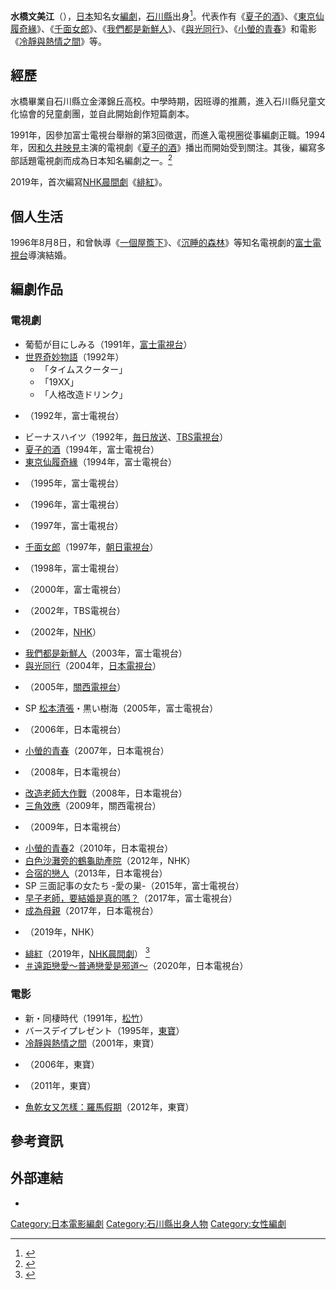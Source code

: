 {{noteTA
|G1=JP Show
}}
{{藝人
| 姓名 = 水橋文美江
| 類型 = 编剧
| 圖片 = 
| 圖片尺寸 = 
| 圖片簡介 = 
| 原名 = 
| 外文名 = 水橋文美江（{{lang|ja|みずはし ふみえ}}）
| 外文 = 
| 羅馬拼音 = Mizuhashi Fumie
| 英文名 = 
| 綽號 =
| 其他藝名 = 
| 國籍 = [[日本|日本]]
| 民族 = 
| 籍貫 = 
| 出生日期 = {{birth_date_and_age|1964|1|15}}
| 出生地點 = [[日本|日本]][[石川縣|石川縣]]
| 逝世日期 =  
| 逝世地點 = 
| 職業 = 编剧
| 語言 = [[日语|日语]]
| 血型 =
| 身高 = 
| 體重 = 
| 教育程度 = [[石川縣|石川縣]]立金澤錦丘高等學校
| 宗教信仰 = 
| 配偶 = {{marriage|{{link-ja|中江功|中江功}}|1996-8-8}}
| 音樂類型 = 
| 演奏樂器 = 
| 出身地 = 
| 出道作 = 1991年《葡萄が目にしみる》
| 出道日期 = {{start date and age|1991}}
| 代表作 = 1994年《[[東京仙履奇緣|東京仙履奇緣]]》<br>1997年《[[千面女郎_(電視劇)|千面女郎]]》<br>2004年《[[我們都是新鮮人|我們都是新鮮人]]》<br>2004年《[[與光同行|與光同行]]》<br>2007年《[[小螢的青春#電視劇|小螢的青春]]》
| 活躍年代 = 
| 經紀公司 =
| 網站 = 
| 獎項 = 
| IMDb = 0594645
| 電影 = 
| 電視節目 = 
| 書籍 = 
}}
'''水橋文美江'''（{{bd|1964年|1月15日|catIdx=Mizuhashi Fumie}}），[[日本|日本]]知名女[[編劇|編劇]]，[[石川縣|石川縣]]出身<ref>{{Cite web |url=http://www.tvdrama-db.com/name/p/key-%E6%B0%B4%E6%A9%8B%E6%96%87%E7%BE%8E%E6%B1%9F |title=水橋文美江Profile |accessdate=2014-12-26 |archive-date=2014-12-26 |archive-url=https://web.archive.org/web/20141226052716/http://www.tvdrama-db.com/name/p/key-%E6%B0%B4%E6%A9%8B%E6%96%87%E7%BE%8E%E6%B1%9F |dead-url=no }}</ref>。代表作有《[[夏子的酒|夏子的酒]]》、《[[東京仙履奇緣|東京仙履奇緣]]》、《[[千面女郎_(電視劇)|千面女郎]]》、《[[我們都是新鮮人|我們都是新鮮人]]》、《[[與光同行|與光同行]]》、《[[小螢的青春#電視劇|小螢的青春]]》和電影《[[冷靜與熱情之間|冷靜與熱情之間]]》等。

== 經歷 ==
水橋畢業自石川縣立金澤錦丘高校。中學時期，因班導的推薦，進入石川縣兒童文化協會的兒童劇團，並自此開始創作短篇劇本。

1991年，因參加富士電視台舉辦的第3回{{link-ja|富士電視台青年劇本大獎|フジテレビヤングシナリオ大賞}}徵選，而進入電視圈從事編劇正職。1994年，因[[和久井映見|和久井映見]]主演的電視劇《[[夏子的酒|夏子的酒]]》播出而開始受到關注。其後，編寫多部話題電視劇而成為日本知名編劇之一。<ref>{{Cite web |url=http://www.ishikawa-toyp.com/kako.html |title=石川TOYP大賞 |access-date=2014-12-26 |archive-url=https://web.archive.org/web/20161015004003/http://ishikawa-toyp.com/kako.html |archive-date=2016-10-15 |dead-url=yes }}</ref>

2019年，首次編寫[[連續電視小說|NHK晨間劇]]《[[緋紅_(電視劇)|緋紅]]》。

== 個人生活 ==
1996年8月8日，和曾執導《[[一個屋簷下|一個屋簷下]]》、《[[沉睡的森林|沉睡的森林]]》等知名電視劇的[[富士電視台|富士電視台]]導演{{link-ja|中江功|中江功}}結婚。

== 編劇作品 ==
=== 電視劇 ===
*葡萄が目にしみる（1991年，[[富士電視台|富士電視台]]）
*[[世界奇妙物語|世界奇妙物語]]（1992年）
**「タイムスクーター」
**「19XX」
**「人格改造ドリンク」
* {{link-ja|再一次再見|さよならをもう一度 (テレビドラマ)}}（1992年，富士電視台）
* ビーナスハイツ（1992年，[[毎日放送|毎日放送]]、[[TBS電視台|TBS電視台]]）
* [[夏子的酒|夏子的酒]]（1994年，富士電視台）
* [[東京仙履奇緣|東京仙履奇緣]]（1994年，富士電視台）
* {{link-ja|他日再相逢|いつかまた逢える}}（1995年，富士電視台）
* {{link-ja|醜小鴨 (電視劇)|みにくいアヒルの子 (テレビドラマ)|醜小鴨}}（1996年，富士電視台）
* {{link-ja|理想與友情|僕が僕であるために (テレビドラマ)}}（1997年，富士電視台）
* [[千面女郎_(電視劇)|千面女郎]]（1997年，[[朝日電視台|朝日電視台]]）
* {{link-ja|獵男高手|ボーイハント}}（1998年，富士電視台）
* {{link-ja|太陽不西沉|太陽は沈まない}}（2000年，富士電視台）
* {{link-ja|幸福的尾巴|しあわせのシッポ}}（2002年，TBS電視台）
* {{link-ja|綠色聖誕節|緑のクリスマス}}（2002年，[[NHK|NHK]]）
* [[我們都是新鮮人|我們都是新鮮人]]（2003年，富士電視台）
* [[與光同行|與光同行]]（2004年，[[日本電視台|日本電視台]]）
* {{link-ja|我們都曾經是小孩子|みんな昔は子供だった}}（2005年，[[關西電視台|關西電視台]]）
* SP [[松本清張|松本清張]]・黒い樹海（2005年，富士電視台）
* {{link-ja|神不擲骰子|神はサイコロを振らない〜君を忘れない〜}}（2006年，日本電視台）
* [[小螢的青春#電視劇|小螢的青春]]（2007年，日本電視台）
* {{link-ja|老師真偉大！|先生はエライっ!}}（2008年，日本電視台）
* [[改造老師大作戰|改造老師大作戰]]（2008年，日本電視台）
* [[三角效應|三角效應]]（2009年，關西電視台）
* {{link-ja|工作狂媽媽！|働くゴン!}}（2009年，日本電視台）
* [[小螢的青春#電視劇|小螢的青春]]2（2010年，日本電視台）
* [[白色沙灘旁的鶴龜助產院|白色沙灘旁的鶴龜助產院]]（2012年，NHK）
* [[合宿的戀人|合宿的戀人]]（2013年，日本電視台）
* SP 三面記事の女たち -愛の巣-（2015年，富士電視台）
* [[早子老師，要結婚是真的嗎？|早子老師，要結婚是真的嗎？]]（2017年，富士電視台）
* [[成為母親|成為母親]]（2017年，日本電視台）
* {{link-ja|三日月|みかづき (小説)#テレビドラマ}}（2019年，NHK）
* [[緋紅_(電視劇)|緋紅]]（2019年，[[連續電視小說|NHK晨間劇]]） <ref>{{Cite news|url= 
https://www.sponichi.co.jp/entertainment/news/2018/12/03/kiji/20181203s00041000394000c.html |title= 来年秋ＮＨＫ朝ドラ「スカーレット」ヒロインは戸田恵梨香　３作連続キャスティングで決定「強さと繊細さ」 |newspaper= Sponichi Annex |publisher= スポーツニッポン新聞社 |date= 2018-12-03 |accessdate= 2018-12-03 |archive-date= 2018-12-03 |archive-url= https://web.archive.org/web/20181203164445/https://www.sponichi.co.jp/entertainment/news/2018/12/03/kiji/20181203s00041000394000c.html |dead-url= no }}</ref>
* [[＃遠距戀愛～普通戀愛是邪道～|＃遠距戀愛～普通戀愛是邪道～]]（2020年，日本電視台）

=== 電影 ===
* 新・同棲時代（1991年，[[松竹|松竹]]）
* バースデイプレゼント（1995年，[[東寶|東寶]]）
* [[冷靜與熱情之間|冷靜與熱情之間]]（2001年，東寶）
* {{link-ja|sugar&spice~風味絕佳|シュガー&スパイス 風味絶佳}}（2006年，東寶）
* {{link-ja|Rock～|ロック～わんこの島～}}（2011年，東寶）
* [[小螢的青春#電影|魚乾女又怎樣：羅馬假期]]（2012年，東寶）

== 參考資訊 ==
{{reflist}}

== 外部連結 ==
* {{IMDb name|0594645}}

{{DEFAULTSORT:Mizuhashi Fumie}}
[[Category:日本電影編劇|Category:日本電影編劇]]
[[Category:石川縣出身人物|Category:石川縣出身人物]]
[[Category:女性編劇|Category:女性編劇]]